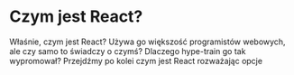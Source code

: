# Czym jest React?

<Note>
  Właśnie, czym jest React? Używa go większość programistów webowych, ale czy
  samo to świadczy o czymś? Dlaczego hype-train go tak wypromował? Przejdźmy po
  kolei czym jest React rozważając opcje
</Note>
